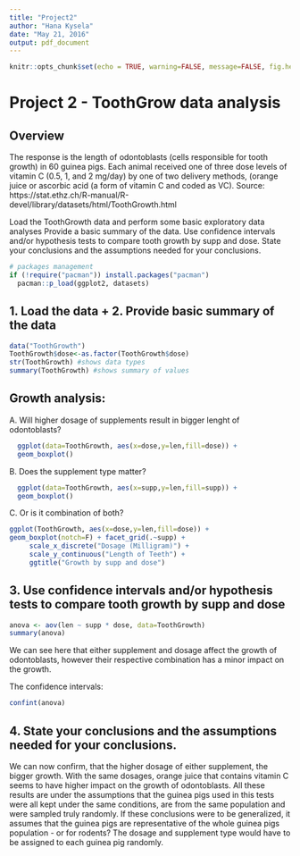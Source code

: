```yaml
---
title: "Project2"
author: "Hana Kysela"
date: "May 21, 2016"
output: pdf_document
---
```


```r
knitr::opts_chunk$set(echo = TRUE, warning=FALSE, message=FALSE, fig.height=2.5)
```

# Project 2 - ToothGrow data analysis

## Overview

The response is the length of odontoblasts (cells responsible for tooth growth) in 60 guinea pigs. Each animal received one of three dose levels of vitamin C (0.5, 1, and 2 mg/day) by one of two delivery methods, (orange juice or ascorbic acid (a form of vitamin C and coded as VC). 
Source: https://stat.ethz.ch/R-manual/R-devel/library/datasets/html/ToothGrowth.html

Load the ToothGrowth data and perform some basic exploratory data analyses
Provide a basic summary of the data.
Use confidence intervals and/or hypothesis tests to compare tooth growth by supp and dose.
State your conclusions and the assumptions needed for your conclusions. 


```r

# packages management
if (!require("pacman")) install.packages("pacman")
  pacman::p_load(ggplot2, datasets)

```
## 1. Load the data + 2. Provide basic summary of the data

```r
data("ToothGrowth")
ToothGrowth$dose<-as.factor(ToothGrowth$dose)
str(ToothGrowth) #shows data types
summary(ToothGrowth) #shows summary of values

```
## Growth analysis:
A. Will higher dosage of supplements result in bigger lenght of odontoblasts?

```r
  ggplot(data=ToothGrowth, aes(x=dose,y=len,fill=dose)) +
  geom_boxplot()
```

B. Does the supplement type matter?

```r
  ggplot(data=ToothGrowth, aes(x=supp,y=len,fill=supp)) +
  geom_boxplot()
```

C. Or is it combination of both?

```r
ggplot(ToothGrowth, aes(x=dose,y=len,fill=dose)) +
geom_boxplot(notch=F) + facet_grid(.~supp) +
     scale_x_discrete("Dosage (Milligram)") +   
     scale_y_continuous("Length of Teeth") +  
     ggtitle("Growth by supp and dose")
```

## 3. Use confidence intervals and/or hypothesis tests to compare tooth growth by supp and dose
```r
anova <- aov(len ~ supp * dose, data=ToothGrowth)
summary(anova)
```
We can see here that either supplement and dosage affect the growth of odontoblasts, however their respective combination has a minor impact on the growth.

The confidence intervals:
```r
confint(anova)
```

## 4. State your conclusions and the assumptions needed for your conclusions. 
We can now confirm, that the higher dosage of either supplement, the bigger growth. With the same dosages, orange juice that contains vitamin C seems to have higher impact on the growth of odontoblasts.
All these results are under the assumptions that the guinea pigs used in this tests were all kept under the same conditions, are from the same population and were sampled truly randomly. If these conclusions were to be generalized, it assumes that the guinea pigs are representative of the whole guinea pigs population - or for rodents? The dosage and supplement type would have to be assigned to each guinea pig randomly.